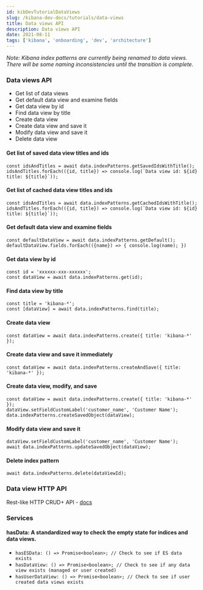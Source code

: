 ```yaml
---
id: kibDevTutorialDataViews
slug: /kibana-dev-docs/tutorials/data-views
title: Data views API
description: Data views API
date: 2021-08-11
tags: ['kibana', 'onboarding', 'dev', 'architecture']
---
```


*Note: Kibana index patterns are currently being renamed to data views. There will be some naming inconsistencies until the transition is complete.*

### Data views API

- Get list of data views
- Get default data view and examine fields
- Get data view by id
- Find data view by title
- Create data view
- Create data view and save it
- Modify data view and save it
- Delete data view

#### Get list of saved data view titles and ids

```
const idsAndTitles = await data.indexPatterns.getSavedIdsWithTitle();
idsAndTitles.forEach(({id, title}) => console.log(`Data view id: ${id} title: ${title}`));
```

#### Get list of cached data view titles and ids

```
const idsAndTitles = await data.indexPatterns.getCachedIdsWithTitle();
idsAndTitles.forEach(({id, title}) => console.log(`Data view id: ${id} title: ${title}`));
```


#### Get default data view and examine fields

```
const defaultDataView = await data.indexPatterns.getDefault();
defaultDataView.fields.forEach(({name}) => { console.log(name); })
```

#### Get data view by id

```
const id = 'xxxxxx-xxx-xxxxxx';
const dataView = await data.indexPatterns.get(id);
```

#### Find data view by title

```
const title = 'kibana-*';
const [dataView] = await data.indexPatterns.find(title);
```

#### Create data view

```
const dataView = await data.indexPatterns.create({ title: 'kibana-*' });
```

#### Create data view and save it immediately

```
const dataView = await data.indexPatterns.createAndSave({ title: 'kibana-*' });
```

#### Create data view, modify, and save

```
const dataView = await data.indexPatterns.create({ title: 'kibana-*' });
dataView.setFieldCustomLabel('customer_name', 'Customer Name');
data.indexPatterns.createSavedObject(dataView);
```

#### Modify data view and save it

```
dataView.setFieldCustomLabel('customer_name', 'Customer Name');
await data.indexPatterns.updateSavedObject(dataView);
```

#### Delete index pattern

```
await data.indexPatterns.delete(dataViewId);
```

### Data view HTTP API

Rest-like HTTP CRUD+ API - [docs](https://www.elastic.co/guide/en/kibana/master/data-views-api.html)


### Services

#### **hasData:** A standardized way to check the empty state for indices and data views.
- `hasESData: () => Promise<boolean>; // Check to see if ES data exists`
- `hasDataView: () => Promise<boolean>; // Check to see if any data view exists (managed or user created)`
- `hasUserDataView: () => Promise<boolean>; // Check to see if user created data views exists`
